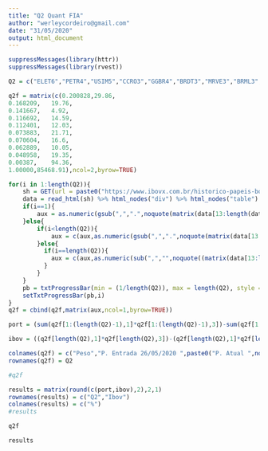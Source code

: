 ```yaml
---
title: "Q2 Quant FIA"
author: "werleycordeiro@gmail.com"
date: "31/05/2020"
output: html_document
---
```


```r
suppressMessages(library(httr))
suppressMessages(library(rvest))

Q2 = c("ELET6","PETR4","USIM5","CCRO3","GGBR4","BRDT3","MRVE3","BRML3","BBDC4","BTOW3","ibov")

q2f = matrix(c(0.200828,29.86,
0.168209,	19.76,
0.141667,	4.92,
0.116692,	14.59,
0.112401,	12.03,
0.073883,	21.71,
0.070604,	16.6,
0.062889,	10.05,
0.048958,	19.35,
0.00387,	94.36,
1.00000,85468.91),ncol=2,byrow=TRUE)

for(i in 1:length(Q2)){
	sh = GET(url = paste0("https://www.ibovx.com.br/historico-papeis-bovespa.aspx?papel=",Q2[i]))
	data = read_html(sh) %>% html_nodes("div") %>% html_nodes("table") %>% html_nodes("tr") %>% html_nodes("td") %>% html_text()
	if(i==1){
		aux = as.numeric(gsub(",",".",noquote(matrix(data[13:length(data)],ncol=9,byrow=TRUE)[2,4])))
	}else{
		if(i<length(Q2)){
			aux = c(aux,as.numeric(gsub(",",".",noquote(matrix(data[13:length(data)],ncol=9,byrow=TRUE)[2,4]))))
		}else{
		  if(i==length(Q2)){
		    aux = c(aux,as.numeric(sub(",","",noquote((matrix(data[13:length(data)],ncol=7,byrow=TRUE))[2,4])))*1000)
		  }
		}
	}
	pb = txtProgressBar(min = (1/length(Q2)), max = length(Q2), style = 3)
	setTxtProgressBar(pb,i)
}
q2f = cbind(q2f,matrix(aux,ncol=1,byrow=TRUE))

port = (sum(q2f[1:(length(Q2)-1),1]*q2f[1:(length(Q2)-1),3])-sum(q2f[1:(length(Q2)-1),1]*q2f[1:(length(Q2)-1),2]))/sum(q2f[1:(length(Q2)-1),1]*q2f[1:(length(Q2)-1),2])*100

ibov = ((q2f[length(Q2),1]*q2f[length(Q2),3])-(q2f[length(Q2),1]*q2f[length(Q2),2]))/(q2f[length(Q2),1]*q2f[length(Q2),2])*100

colnames(q2f) = c("Peso","P. Entrada 26/05/2020 ",paste0("P. Atual ",noquote((matrix(data[13:length(data)],ncol=7,byrow=TRUE))[2,1])))
rownames(q2f) = Q2

#q2f

results = matrix(round(c(port,ibov),2),2,1)
rownames(results) = c("Q2","Ibov")
colnames(results) = c("%")
#results
```
```r
q2f

results
```